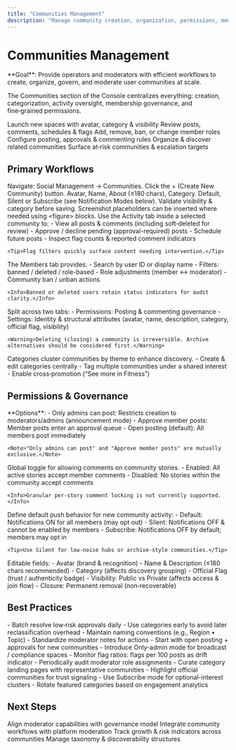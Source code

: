 ```yaml
---
title: "Communities Management"
description: "Manage community creation, organization, permissions, membership, and activity in the social.plus Console"
---
```


# Communities Management

<Info>
**Goal**: Provide operators and moderators with efficient workflows to create, organize, govern, and moderate user communities at scale.
</Info>

The Communities section of the Console centralizes everything: creation, categorization, activity oversight, membership governance, and fine‑grained permissions.

<CardGroup cols={3}>
  <Card title="Create Community" icon="plus">
    Launch new spaces with avatar, category & visibility
  </Card>
  <Card title="Manage Activity" icon="list">
    Review posts, comments, schedules & flags
  </Card>
  <Card title="Membership" icon="users">
    Add, remove, ban, or change member roles
  </Card>
  <Card title="Permissions" icon="shield">
    Configure posting, approvals & commenting rules
  </Card>
  <Card title="Categories" icon="tags">
    Organize & discover related communities
  </Card>
  <Card title="Moderation Flags" icon="flag">
    Surface at‑risk communities & escalation targets
  </Card>
</CardGroup>

## Primary Workflows

<Tabs>
  <Tab title="1. Create Community">
    <Steps>
      <Step title="Open Communities">Navigate: Social Management → Communities.</Step>
      <Step title="Launch Form">Click the + (Create New Community) button.</Step>
      <Step title="Fill Core Data">Avatar, Name, About (≤180 chars), Category.</Step>
      <Step title="Select Notification Mode">Default, Silent or Subscribe (see Notification Modes below).</Step>
      <Step title="Review & Confirm">Validate visibility & category before saving.</Step>
    </Steps>
    <Note>Screenshot placeholders can be inserted where needed using &lt;figure&gt; blocks.</Note>
  </Tab>
  <Tab title="2. Manage Activity">
    Use the Activity tab inside a selected community to:
    - View all posts & comments (including soft‑deleted for review)
    - Approve / decline pending (approval-required) posts
    - Schedule future posts
    - Inspect flag counts & reported comment indicators
    
    <Tip>Flag filters quickly surface content needing intervention.</Tip>
  </Tab>
  <Tab title="3. Manage Members">
    The Members tab provides:
    - Search by user ID or display name
    - Filters: banned / deleted / role-based
    - Role adjustments (member ↔ moderator)
    - Community ban / unban actions
    
    <Info>Banned or deleted users retain status indicators for audit clarity.</Info>
  </Tab>
  <Tab title="4. Permissions & Settings">
    Split across two tabs:
    - Permissions: Posting & commenting governance
    - Settings: Identity & structural attributes (avatar, name, description, category, official flag, visibility)
    
    <Warning>Deleting (closing) a community is irreversible. Archive alternatives should be considered first.</Warning>
  </Tab>
  <Tab title="5. Categories & Organization">
    Categories cluster communities by theme to enhance discovery.
    - Create & edit categories centrally
    - Tag multiple communities under a shared interest
    - Enable cross‑promotion (“See more in Fitness”)
  </Tab>
</Tabs>

## Permissions & Governance

<AccordionGroup>
  <Accordion title="Posting Permissions">
    **Options**:
    - Only admins can post: Restricts creation to moderators/admins (announcement mode)
    - Approve member posts: Member posts enter an approval queue
    - Open posting (default): All members post immediately
    
    <Note>"Only admins can post" and "Approve member posts" are mutually exclusive.</Note>
  </Accordion>
  <Accordion title="Commenting Permissions (Stories)">
    Global toggle for allowing comments on community stories.
    - Enabled: All active stories accept member comments
    - Disabled: No stories within the community accept comments
    
    <Info>Granular per‑story comment locking is not currently supported.</Info>
  </Accordion>
  <Accordion title="Notification Modes">
    Define default push behavior for new community activity:
    - Default: Notifications ON for all members (may opt out)
    - Silent: Notifications OFF & cannot be enabled by members
    - Subscribe: Notifications OFF by default; members may opt in
    
    <Tip>Use Silent for low-noise hubs or archive‑style communities.</Tip>
  </Accordion>
  <Accordion title="Settings Management">
    Editable fields:
    - Avatar (brand & recognition)
    - Name & Description (≤180 chars recommended)
    - Category (affects discovery grouping)
    - Official Flag (trust / authenticity badge)
    - Visibility: Public vs Private (affects access & join flow)
    - Closure: Permanent removal (non‑recoverable)
  </Accordion>
</AccordionGroup>

## Best Practices

<AccordionGroup>
  <Accordion title="Operational Efficiency">
    - Batch resolve low‑risk approvals daily
    - Use categories early to avoid later reclassification overhead
    - Maintain naming conventions (e.g., Region • Topic)
    - Standardize moderator notes for actions
  </Accordion>
  <Accordion title="Governance & Safety">
    - Start with open posting + approvals for new communities
    - Introduce Only-admin mode for broadcast / compliance spaces
    - Monitor flag ratios: flags per 100 posts as drift indicator
    - Periodically audit moderator role assignments
  </Accordion>
  <Accordion title="Growth & Discovery">
    - Curate category landing pages with representative communities
    - Highlight official communities for trust signaling
    - Use Subscribe mode for optional-interest clusters
    - Rotate featured categories based on engagement analytics
  </Accordion>
</AccordionGroup>


## Next Steps

<CardGroup cols={2}>
  <Card title="Roles & Privileges" icon="user-shield" href="../../console/moderation-roles-and-privileges">
    Align moderator capabilities with governance model
  </Card>
  <Card title="Content Moderation" icon="shield" href="../../console/moderation/overview">
    Integrate community workflows with platform moderation
  </Card>
</CardGroup>

<CardGroup cols={2}>
  <Card title="Analytics & Health" icon="chart-bar" href="../../console/analytics/overview">
    Track growth & risk indicators across communities
  </Card>
  <Card title="Categories Reference" icon="tags" href="../../console/social-management/communities">
    Manage taxonomy & discoverability structures
  </Card>
</CardGroup>

